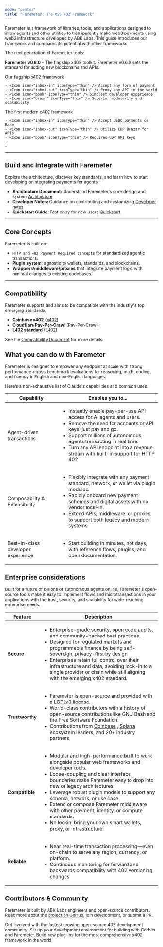 ```yaml
---
mode: "center"
title: "Faremeter: The OSS 402 Framework"
---
```


Faremeter is a framework of libraries, tools, and applications designed to allow agents and other utilities to transparently make web3 payments using web2 infrastructure developed by ABK Labs. This guide introduces our framework and compares its potential with other frameworks.

<Tip>
  The next generation of Faremeter tools:

  **Faremeter v0.6.0** - The flagship x402 toolkit. Faremeter v0.6.0 sets the standard for adding new blockchains and APIs.
</Tip>

<CardGroup cols={2}>
  <Card title="Faremeter 0.6.0" icon="trophy" href="/en/docs/about-claude/models/overview#model-comparison-table">
    Our flagship x402 framework

    - <Icon icon="inbox-in" iconType="thin" /> Accept any form of payment
    - <Icon icon="inbox-out" iconType="thin" /> Proxy any API in the world
    - <Icon icon="book" iconType="thin" /> Simplest developer experience
    - <Icon icon="brain" iconType="thin" /> Superior modularity and scalability
  </Card>
  <Card title="Coinbase x402" icon="star" href="/en/docs/about-claude/models/overview#model-comparison-table">
    The first modern x402 framework

    - <Icon icon="inbox-in" iconType="thin" /> Accept USDC payments on Base
    - <Icon icon="inbox-out" iconType="thin" /> Utilize CDP Baazar for APIs
    - <Icon icon="book" iconType="thin" /> Requires CDP API keys
    - 
    - 
  </Card>
</CardGroup>

---

## Build and Integrate with Faremeter

Explore the architecture, discover key standards, and learn how to start developing or integrating payments for agents:

- **Architecture Document:** Understand Faremeter's core design and system [Architecture](https://github.com/faremeter/faremeter/blob/main/ARCHITECTURE.md)
- **Developer Notes:** Guidance on contributing and customizing [Developer notes](https://github.com/faremeter/faremeter/blob/main/DEV.md)
- **Quickstart Guide:** Fast entry for new users [Quickstart](https://github.com/faremeter/faremeter/blob/main/QUICKSTART.md)

---

## Core Concepts

Faremeter is built on:

- `HTTP and 402 Payment Required concepts` for standardized agentic transactions.
- **Plugin system**: agnostic to wallets, standards, and blockchains.
- **Wrappers/middleware/proxies** that integrate payment logic with minimal changes to existing codebases.

---

## Compatibility

Faremeter supports and aims to be compatible with the industry's top emerging standards:

- **Coinbase x402** ([x402](https://github.com/coinbase/x402))
- **Cloudflare Pay-Per-Crawl** ([Pay-Per-Crawl](https://www.cloudflare.com/paypercrawl-signup/))
- **L402 standard** ([L402](https://www.l402.org))

See the [Compatibility Document](https://github.com/faremeter/faremeter/blob/main/COMPATIBILITY.md) for more details.

## What you can do with Faremeter

Faremeter is designed to empower any endpoint at scale with strong performance across benchmark evaluations for reasoning, math, coding, and fluency in English and non-English languages.

Here's a non-exhaustive list of Claude's capabilities and common uses.

| Capability                         | Enables you to...                                                                                                                                                                                                                                                                                                                                                               |
| ---------------------------------- | ------------------------------------------------------------------------------------------------------------------------------------------------------------------------------------------------------------------------------------------------------------------------------------------------------------------------------------------------------------------------------- |
| Agent-driven transactions          | <ul>     <li>     Instantly enable pay-per-use API access for AI agents and users.</li>          <li>     Remove the need for accounts or API keys: just pay and go.</li>          <li>     Support millions of autonomous agents transacting in real time.</li>          <li>     Turn any API endpoint into a revenue stream with built-in support for HTTP 402</li>    </ul> |
| Composability & Extensibility      | <ul>     <li>     Flexibly integrate with any payment standard, network, or wallet via plugin modules.</li>          <li>     Rapidly onboard new payment schemes and digital assets with no vendor lock-in.</li>          <li>     Extend APIs, middleware, or proxies to support both legacy and modern systems.</li>          </ul>                                          |
| Best-in-class developer experience | <ul>     <li>     Start building in minutes, not days, with reference flows, plugins, and open documentation.</li>          </ul>                                                                                                                                                                                                                                               |

## Enterprise considerations

Built for a future of billions of autonomous agents online, Faremeter's open-source tools make it easy to implement flows and microtransactions in your applications with the trust, security, and scalability for wide-reaching enterprise needs.

| Feature         | Description                                                                                                                                                                                                                                                                                                                                                                                                                                                                                                                                                                              |
| --------------- | ---------------------------------------------------------------------------------------------------------------------------------------------------------------------------------------------------------------------------------------------------------------------------------------------------------------------------------------------------------------------------------------------------------------------------------------------------------------------------------------------------------------------------------------------------------------------------------------- |
| **Secure**      | <ul>     <li>     Enterprise-grade security, open code audits, and community-backed best practices.</li>          <li>     Designed for regulated markets and programmable finance by being self-sovereign, privacy-first by design</li>          <li>     Enterprises retain full control over their infrastructure and data, avoiding lock-in to a single provider or chain while still aligning with the emerging x402 standard.</li>          </ul>                                                                                                                                  |
| **Trustworthy** | <ul>     <li>     Faremeter is open-source and provided with a <a href="/en/docs/agents-and-tools/tool-use/overview">    LGPLv3 license.</a>      </li>          <li>     World-class contributors with a history of open-source contributions like GNU Bash and the Free Software Foundation.</li>          <li>     Contributions from <a href="https://www.coinbase.com/developer-platform">  Coinbase</a>    , <a href="https://solana.com/developers">  Solana</a>     ecosystem leaders, and 20+ industry partners</li>          </ul>                                             |
| **Compatible**  | <ul>     <li>     Modular and high-performance built to work alongside popular web frameworks and developer tools. </li>          <li>     Loose-coupling and clear interface boundaries make Faremeter easy to drop into new or legacy architectures.</li>          <li>     Leverage robust plugin models to support any schema, network, or use case.</li>          <li>     Extend or compose Faremeter middleware with other payment, identity, or compute standards.</li>          <li>     No lockin: bring your own smart wallets, proxy, or infrastructure.</li>          </ul> |
| **Reliable**    | <ul>     <li>     Near real-time transaction processing—even on-chain to serve any region, currency, or platform.</li>          <li>     Continuous monitoring for forward and backwards compatibility with 402 versioning changes </li>          </ul>                                                                                                                                                                                                                                                                                                                                  |

## Contributors & Community

Faremeter is built by ABK Labs engineers and open-source contributors. Read more about the [project on GitHub](https://github.com/faremeter/faremeter), join development, or submit a PR.

<CardGroup cols={3}>
  <Card title="Join the community" icon="globe" href="https://t.me/+VAg9fukw8XU2ZjMx">
    Get involved with the fastest growing open-source 402 development community.
  </Card>
  <Card title="Quickstart" icon="check" href="/quickstart">
    Set up your development environment for building with Corbits and Faremeter.
  </Card>
  <Card title="Contribute to Faremeter" icon="code-fork" href="https://github.com/faremeter/faremeter/pulls">
    Build new plug-ins for the most comprehensive x402 framework in the world
  </Card>
</CardGroup>